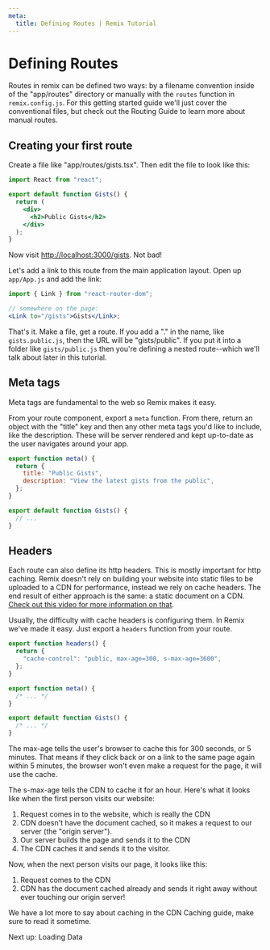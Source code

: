 ```yaml
---
meta:
  title: Defining Routes | Remix Tutorial
---
```



# Defining Routes

Routes in remix can be defined two ways: by a filename convention inside of the "app/routes" directory or manually with the `routes` function in `remix.config.js`. For this getting started guide we'll just cover the conventional files, but check out the <Link to="/dashboard/docs/routing">Routing Guide</Link> to learn more about manual routes.

## Creating your first route

Create a file like "app/routes/gists.tsx". Then edit the file to look like this:

```jsx
import React from "react";

export default function Gists() {
  return (
    <div>
      <h2>Public Gists</h2>
    </div>
  );
}
```

Now visit [http://localhost:3000/gists](http://localhost:3000/gists). Not bad!

Let's add a link to this route from the main application layout. Open up `app/App.js` and add the link:

```jsx
import { Link } from "react-router-dom";

// somewhere on the page:
<Link to="/gists">Gists</Link>;
```

That's it. Make a file, get a route. If you add a "." in the name, like `gists.public.js`, then the URL will be "gists/public". If you put it into a folder like `gists/public.js` then you're defining a nested route--which we'll talk about later in this tutorial.

## Meta tags

Meta tags are fundamental to the web so Remix makes it easy.

From your route component, export a `meta` function. From there, return an object with the "title" key and then any other meta tags you'd like to include, like the description. These will be server rendered and kept up-to-date as the user navigates around your app.

```jsx
export function meta() {
  return {
    title: "Public Gists",
    description: "View the latest gists from the public",
  };
}

export default function Gists() {
  // ...
}
```

## Headers

Each route can also define its http headers. This is mostly important for http caching. Remix doesn't rely on building your website into static files to be uploaded to a CDN for performance, instead we rely on cache headers. The end result of either approach is the same: a static document on a CDN. [Check out this video for more information on that](https://youtu.be/bfLFHp7Sbkg).

Usually, the difficulty with cache headers is configuring them. In Remix we've made it easy. Just export a `headers` function from your route.

```jsx
export function headers() {
  return {
    "cache-control": "public, max-age=300, s-max-age=3600",
  };
}

export function meta() {
  /* ... */
}

export default function Gists() {
  /* ... */
}
```

The max-age tells the user's browser to cache this for 300 seconds, or 5 minutes. That means if they click back or on a link to the same page again within 5 minutes, the browser won't even make a request for the page, it will use the cache.

The s-max-age tells the CDN to cache it for an hour. Here's what it looks like when the first person visits our website:

1. Request comes in to the website, which is really the CDN
2. CDN doesn't have the document cached, so it makes a request to our server (the "origin server").
3. Our server builds the page and sends it to the CDN
4. The CDN caches it and sends it to the visitor.

Now, when the next person visits our page, it looks like this:

1. Request comes to the CDN
2. CDN has the document cached already and sends it right away without ever touching our origin server!

We have a lot more to say about caching in the <Link to="/dashboard/cdn-caching">CDN Caching</Link> guide, make sure to read it sometime.

<div className="next-prev-links">
  <Link className="next" to="../loading-data">
    Next up: Loading Data
  </Link>
</div>
